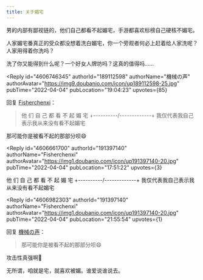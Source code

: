 ```yaml
---
title: 关于媚宅
---
```



<Forum groupName="动画番剧" groupUrl="https://www.douban.com/group/596353/" archivedAt="2025-05-16T16:39:04.933Z">
  <Post
    id="263892703"
    title="关于媚宅"
    url="https://www.douban.com/group/topic/263892703/?_spm_id=MTg5MTEyNTk4"
    pubTime="2022-04-07"
    highlightUserId="191397140"
  >
男的内部有鄙视链的，他们自己都看不起媚宅，手游都喜欢标榜自己硬核不媚宅。

人家媚宅番真正的受众都没想着洗白媚宅，你一个旁观者何必上赶着给人家洗呢？人家用得着你洗吗？

洗了你又能得到什么呢？一个好女人牌坊吗？这真的值得吗......

<Reply
  id="4606746345"
  authorId="189112598"
  authorName="機械の声"
  authorAvatar="https://img9.doubanio.com/icon/up189112598-25.jpg"
  pubTime="2022-04-04"
  pubLocation="19:04:23"
  upvotes={85}
>
回复 [Fisherchenxi](https://www.douban.com/people/191397140/)：
 > 他 们 自 己 都 看 不 起 媚 宅
> +\-\-\-\-\-\-\-\-\--/\-\-\-\-\-\-\-\-\-\-\-\--+
> 我仅代表我自己表示我从来没有看不起媚宅

那可能你是被看不起的那部分呗😄
</Reply>

<Reply
  id="4606661700"
  authorId="191397140"
  authorName="Fisherchenxi"
  authorAvatar="https://img1.doubanio.com/icon/up191397140-20.jpg"
  pubTime="2022-04-04"
  pubLocation="17:51:22"
  upvotes={3}
>
他 们 自 己 都 看 不 起 媚 宅
+\-\-\-\-\-\-\-\-\--/\-\-\-\-\-\-\-\-\-\-\-\--+
我仅代表我自己表示我从来没有看不起媚宅
</Reply>

<Reply
  id="4606982303"
  authorId="191397140"
  authorName="Fisherchenxi"
  authorAvatar="https://img1.doubanio.com/icon/up191397140-20.jpg"
  pubTime="2022-04-04"
  pubLocation="21:55:54"
  upvotes={1}
>
回复 [機械の声](https://www.douban.com/people/189112598/)：
 > 那可能你是被看不起的那部分呗😄

攻击性真强啊🥰

无所谓，咱就是宅，就喜欢被媚。谁爱说谁说去。
</Reply>
  </Post>
</Forum>
